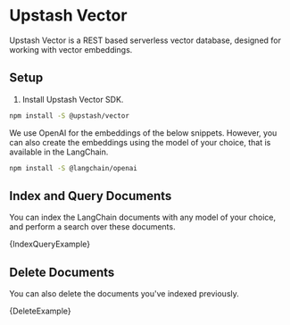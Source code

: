 
# Upstash Vector

Upstash Vector is a REST based serverless vector database, designed for working with vector embeddings.

## Setup

1. Install Upstash Vector SDK.

```bash npm2yarn
npm install -S @upstash/vector
```

We use OpenAI for the embeddings of the below snippets.
However, you can also create the embeddings using the model of your choice, that is available in the LangChain.

```bash npm2yarn
npm install -S @langchain/openai
```

## Index and Query Documents

You can index the LangChain documents with any model of your choice, and perform a search over these documents.

<CodeBlock language="typescript">{IndexQueryExample}</CodeBlock>

## Delete Documents

You can also delete the documents you've indexed previously.

<CodeBlock language="typescript">{DeleteExample}</CodeBlock>
